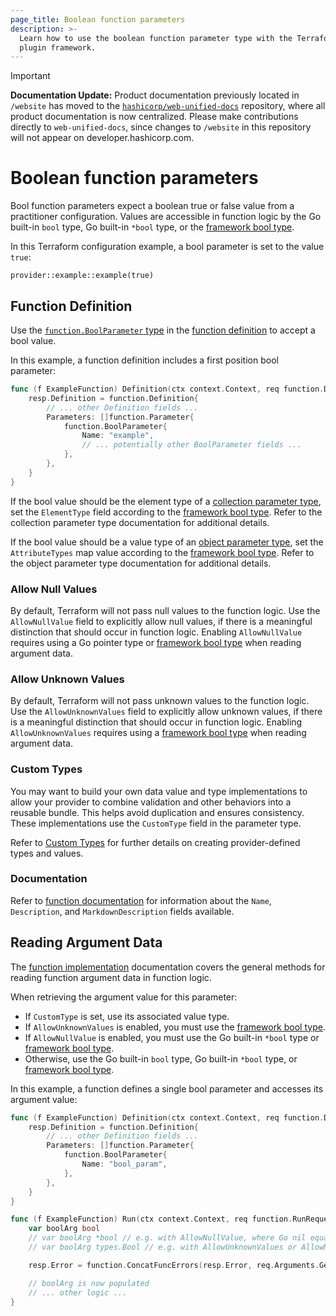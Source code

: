 ```yaml
---
page_title: Boolean function parameters
description: >-
  Learn how to use the boolean function parameter type with the Terraform
  plugin framework.
---
```


> [!IMPORTANT]  
> **Documentation Update:** Product documentation previously located in `/website` has moved to the [`hashicorp/web-unified-docs`](https://github.com/hashicorp/web-unified-docs) repository, where all product documentation is now centralized. Please make contributions directly to `web-unified-docs`, since changes to `/website` in this repository will not appear on developer.hashicorp.com.

# Boolean function parameters

Bool function parameters expect a boolean true or false value from a practitioner configuration. Values are accessible in function logic by the Go built-in `bool` type, Go built-in `*bool` type, or the [framework bool type](/terraform/plugin/framework/handling-data/types/bool).

In this Terraform configuration example, a bool parameter is set to the value `true`:

```hcl
provider::example::example(true)
```

## Function Definition

Use the [`function.BoolParameter` type](https://pkg.go.dev/github.com/hashicorp/terraform-plugin-framework/function#BoolParameter) in the [function definition](/terraform/plugin/framework/functions/implementation#definition-method) to accept a bool value.

In this example, a function definition includes a first position bool parameter:

```go
func (f ExampleFunction) Definition(ctx context.Context, req function.DefinitionRequest, resp *function.DefinitionResponse) {
    resp.Definition = function.Definition{
        // ... other Definition fields ...
        Parameters: []function.Parameter{
            function.BoolParameter{
                Name: "example",
                // ... potentially other BoolParameter fields ...
            },
        },
    }
}
```

If the bool value should be the element type of a [collection parameter type](/terraform/plugin/framework/functions/parameters#collection-parameter-types), set the `ElementType` field according to the [framework bool type](/terraform/plugin/framework/handling-data/types/bool). Refer to the collection parameter type documentation for additional details.

If the bool value should be a value type of an [object parameter type](/terraform/plugin/framework/functions/parameters#object-parameter-type), set the `AttributeTypes` map value according to the [framework bool type](/terraform/plugin/framework/handling-data/types/bool). Refer to the object parameter type documentation for additional details.

### Allow Null Values

By default, Terraform will not pass null values to the function logic. Use the `AllowNullValue` field to explicitly allow null values, if there is a meaningful distinction that should occur in function logic. Enabling `AllowNullValue` requires using a Go pointer type or [framework bool type](/terraform/plugin/framework/handling-data/types/bool) when reading argument data.

### Allow Unknown Values

By default, Terraform will not pass unknown values to the function logic. Use the `AllowUnknownValues` field to explicitly allow unknown values, if there is a meaningful distinction that should occur in function logic. Enabling `AllowUnknownValues` requires using a [framework bool type](/terraform/plugin/framework/handling-data/types/bool) when reading argument data.

### Custom Types

You may want to build your own data value and type implementations to allow your provider to combine validation and other behaviors into a reusable bundle. This helps avoid duplication and ensures consistency. These implementations use the `CustomType` field in the parameter type.

Refer to [Custom Types](/terraform/plugin/framework/handling-data/types/custom) for further details on creating provider-defined types and values.

### Documentation

Refer to [function documentation](/terraform/plugin/framework/functions/documentation) for information about the `Name`, `Description`, and `MarkdownDescription` fields available.

## Reading Argument Data

The [function implementation](/terraform/plugin/framework/functions/implementation) documentation covers the general methods for reading function argument data in function logic.

When retrieving the argument value for this parameter:

* If `CustomType` is set, use its associated value type.
* If `AllowUnknownValues` is enabled, you must use the [framework bool type](/terraform/plugin/framework/handling-data/types/bool).
* If `AllowNullValue` is enabled, you must use the Go built-in `*bool` type or [framework bool type](/terraform/plugin/framework/handling-data/types/bool).
* Otherwise, use the Go built-in `bool` type, Go built-in `*bool` type, or [framework bool type](/terraform/plugin/framework/handling-data/types/bool).

In this example, a function defines a single bool parameter and accesses its argument value:

```go
func (f ExampleFunction) Definition(ctx context.Context, req function.DefinitionRequest, resp *function.DefinitionResponse) {
    resp.Definition = function.Definition{
        // ... other Definition fields ...
        Parameters: []function.Parameter{
            function.BoolParameter{
                Name: "bool_param",
            },
        },
    }
}

func (f ExampleFunction) Run(ctx context.Context, req function.RunRequest, resp *function.RunResponse) {
    var boolArg bool
    // var boolArg *bool // e.g. with AllowNullValue, where Go nil equals Terraform null
    // var boolArg types.Bool // e.g. with AllowUnknownValues or AllowNullValue

    resp.Error = function.ConcatFuncErrors(resp.Error, req.Arguments.Get(ctx, &boolArg))

    // boolArg is now populated
    // ... other logic ...
}
```
